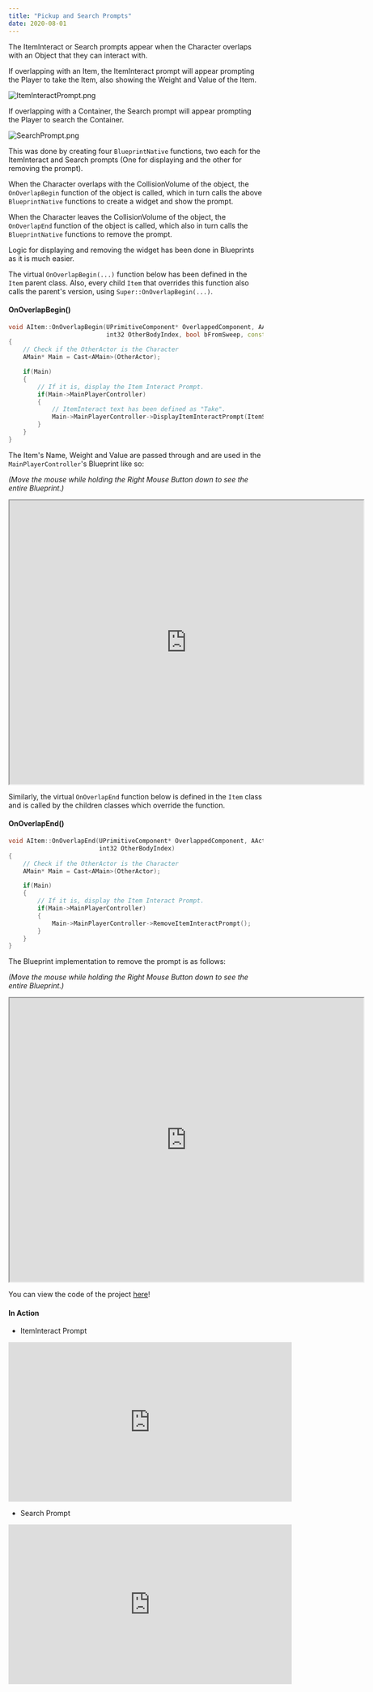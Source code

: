 ---
title: "Pickup and Search Prompts"
date: 2020-08-01
---



The ItemInteract or Search prompts appear when the Character overlaps with an Object that they can interact with.

If overlapping with an Item, the ItemInteract prompt will appear prompting the Player to take the Item, also showing the Weight and Value 
of the Item.

![ItemInteractPrompt.png](ItemInteractPrompt.png)

If overlapping with a Container, the Search prompt will appear prompting the Player to search the Container.

![SearchPrompt.png](SearchPrompt.png)

This was done by creating four `BlueprintNative` functions, two each for the ItemInteract and Search prompts
(One for displaying and the other for removing the prompt). 

When the Character overlaps with the CollisionVolume of the object, the `OnOverlapBegin` function of the object is called, which in
turn calls the above `BlueprintNative` functions to create a widget and show the prompt. 

When the Character leaves the CollisionVolume of the object, the `OnOverlapEnd` function of the object is called, which also in
turn calls the `BlueprintNative` functions to remove the prompt.  

Logic for displaying and removing the widget has been done in Blueprints as it is much easier.

The virtual `OnOverlapBegin(...)` function below has been defined in the `Item` parent class. Also, every child `Item` that overrides this function
also calls the parent's version, using `Super::OnOverlapBegin(...)`.

#### OnOverlapBegin()
```cpp
void AItem::OnOverlapBegin(UPrimitiveComponent* OverlappedComponent, AActor* OtherActor, UPrimitiveComponent* OtherComp,
                           int32 OtherBodyIndex, bool bFromSweep, const FHitResult& SweepResult)
{
	// Check if the OtherActor is the Character
	AMain* Main = Cast<AMain>(OtherActor);

	if(Main)
	{
		// If it is, display the Item Interact Prompt.
		if(Main->MainPlayerController)
		{
			// ItemInteract text has been defined as "Take". 
			Main->MainPlayerController->DisplayItemInteractPrompt(ItemStructure.ItemDisplayName.ToString(), ItemStructure.Weight, ItemStructure.Value, ItemInteractText);
		}
	}
}
```
The Item's Name, Weight and Value are passed through and are used in the `MainPlayerController`'s Blueprint like so:

*(Move the mouse while holding the Right Mouse Button down to see the entire Blueprint.)*
<iframe src="https://blueprintue.com/render/s06cjcma" width="700" height="560" scrolling="no" allowfullscreen></iframe>

Similarly, the virtual `OnOverlapEnd` function below is defined in the `Item` class and is called by the children classes which override the function.

#### OnOverlapEnd()
```cpp
void AItem::OnOverlapEnd(UPrimitiveComponent* OverlappedComponent, AActor* OtherActor, UPrimitiveComponent* OtherComp,
                         int32 OtherBodyIndex)
{
	// Check if the OtherActor is the Character
	AMain* Main = Cast<AMain>(OtherActor);

	if(Main)
	{
		// If it is, display the Item Interact Prompt.
		if(Main->MainPlayerController)
		{			
			Main->MainPlayerController->RemoveItemInteractPrompt();
		}
	}
}
```
The Blueprint implementation to remove the prompt is as follows:

*(Move the mouse while holding the Right Mouse Button down to see the entire Blueprint.)*
<iframe src="https://blueprintue.com/render/zozqtwx9" width="700" height="560" scrolling="no" allowfullscreen></iframe>

You can view the code of the project [here](https://github.com/1Gokul/MedievalCombatProject)!

#### In Action 

- ItemInteract Prompt
<iframe src="https://www.youtube.com/embed/3ONy3fMEnmE" width="560" height="315" frameborder="0"> </iframe> 

- Search Prompt
<iframe src="https://www.youtube.com/embed/s4wPKBajsEo" width="560" height="315" frameborder="0"> </iframe> 